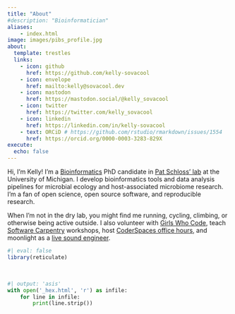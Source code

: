 ```yaml
---
title: "About"
#description: "Bioinformatician"
aliases:
    - index.html
image: images/pibs_profile.jpg
about:
  template: trestles
  links:
    - icon: github
      href: https://github.com/kelly-sovacool
    - icon: envelope
      href: mailto:kelly@sovacool.dev
    - icon: mastodon
      href: https://mastodon.social/@kelly_sovacool
    - icon: twitter
      href: https://twitter.com/kelly_sovacool
    - icon: linkedin
      href: https://linkedin.com/in/kelly-sovacool
    - text: ORCiD # https://github.com/rstudio/rmarkdown/issues/1554
      href: https://orcid.org/0000-0003-3283-829X
execute:
  echo: false
---
```


:::{#hero-heading}

Hi, I'm Kelly! I'm a
[Bioinformatics](https://medicine.umich.edu/dept/computational-medicine-bioinformatics)
PhD candidate in [Pat Schloss' lab](http://www.schlosslab.org/) at the
University of Michigan. I develop bioinformatics tools and
data analysis pipelines for microbial ecology and host-associated microbiome research.
I'm a fan of open science, open source software, and reproducible research.

When I'm not in the dry lab, you might find me running, cycling, climbing, or 
otherwise being active outside. 
I also volunteer with [Girls Who Code](http://umich.edu/~girlswc/), 
teach [Software Carpentry](https://umcarpentries.github.io/) workshops, 
host [CoderSpaces office hours](https://datascience.isr.umich.edu/events/coderspaces/),
and moonlight as a [live sound engineer](https://sovacool.dev/latex-cv/sound.pdf).

:::

```r
#| eval: false
library(reticulate)
```

<br>

```python
#| output: 'asis'
with open('_hex.html', 'r') as infile:
    for line in infile:
        print(line.strip())
```


<!--
<br>

<a href="https://github.com/kelly-sovacool"><img src="https://raw.githubusercontent.com/kelly-sovacool/meta-repo/main/figures/language_all_bytes_top-5.png" width="500"></a> 
-->